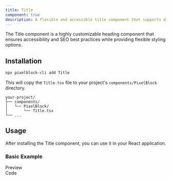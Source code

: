 ```yaml
---
title: Title
component: true
description: A flexible and accessible title component that supports different heading levels, styling options, and content structure.
---
```


The Title component is a highly customizable heading component that ensures accessibility and SEO best practices while providing flexible styling options.

## Installation

```bash
npx pixelblock-cli add Title
```

This will copy the `Title.tsx` file to your project's `components/PixelBlock` directory.

```
your-project/
├── components/
│   └── PixelBlock/
│       └── Title.tsx
└── ...
```

## Usage

After installing the Title component, you can use it in your React application.

### Basic Example

<Tabs defaultValue="preview">
  <TabsList className="">
    <TabsTrigger value="preview">
      <div className="flex items-center "><EyeIcon className="mr-2 h-4 w-4" />Preview</div>
    </TabsTrigger>
    <TabsTrigger value="code">
      <div className="flex items-center "><CodeIcon className="mr-2 h-4 w-4" />Code</div>
    </TabsTrigger>
  </TabsList>
  <TabsContent value="preview">
    <div className="bg-white dark:bg-zinc-900/10 rounded-lg border dark:border-white/10 shadow-sm h-full w-full py-4 px-2">
      <Title 
        title="Welcome to Our Website"
        content="Explore our amazing features and services."
      />
    </div>
  </TabsContent>
  <TabsContent value="code">
    ```jsx
    import Title from "./components/PixelBlock/Title";

    function App() {
      return (
        <Title 
          title="Welcome to Our Website"
          content="Explore our amazing features and services."
        />
      );
    }
    ```
  </TabsContent>
</Tabs>

### Font Weights

<Tabs defaultValue="preview">
  <TabsList className="">
    <TabsTrigger value="preview">
      <div className="flex items-center "><EyeIcon className="mr-2 h-4 w-4" />Preview</div>
    </TabsTrigger>
    <TabsTrigger value="code">
      <div className="flex items-center "><CodeIcon className="mr-2 h-4 w-4" />Code</div>
    </TabsTrigger>
  </TabsList>
  <TabsContent value="preview">
    <div className="bg-white dark:bg-zinc-900/10 rounded-lg border dark:border-white/10 shadow-sm h-full w-full py-4 px-2">
      <div className="flex flex-col gap-4">
        <Title title="Small Weight" fontWeight="sm" />
        <Title title="Medium Weight" fontWeight="md" />
        <Title title="Large Weight" fontWeight="lg" />
        <Title title="Extra Large Weight" fontWeight="xl" />
      </div>
    </div>
  </TabsContent>
  <TabsContent value="code">
    ```jsx
    <Title title="Small Weight" fontWeight="sm" />
    <Title title="Medium Weight" fontWeight="md" />
    <Title title="Large Weight" fontWeight="lg" />
    <Title title="Extra Large Weight" fontWeight="xl" />
    ```
  </TabsContent>
</Tabs>

### Custom Element Types

<Tabs defaultValue="preview">
  <TabsList className="">
    <TabsTrigger value="preview">
      <div className="flex items-center "><EyeIcon className="mr-2 h-4 w-4" />Preview</div>
    </TabsTrigger>
    <TabsTrigger value="code">
      <div className="flex items-center "><CodeIcon className="mr-2 h-4 w-4" />Code</div>
    </TabsTrigger>
  </TabsList>
  <TabsContent value="preview">
    <div className="bg-white dark:bg-zinc-900/10 rounded-lg border dark:border-white/10 shadow-sm h-full w-full py-4 px-2">
      <div className="flex flex-col gap-4">
        <Title title="H1 Heading" as="h1" />
        <Title title="H3 Heading" as="h3" />
        <Title title="Custom Div" as="div" ariaLevel={2} />
      </div>
    </div>
  </TabsContent>
  <TabsContent value="code">
    ```jsx
    <Title title="H1 Heading" as="h1" />
    <Title title="H3 Heading" as="h3" />
    <Title title="Custom Div" as="div" ariaLevel={2} />
    ```
  </TabsContent>
</Tabs>

### Custom Font Size and Content

<Tabs defaultValue="preview">
  <TabsList className="">
    <TabsTrigger value="preview">
      <div className="flex items-center "><EyeIcon className="mr-2 h-4 w-4" />Preview</div>
    </TabsTrigger>
    <TabsTrigger value="code">
      <div className="flex items-center "><CodeIcon className="mr-2 h-4 w-4" />Code</div>
    </TabsTrigger>
  </TabsList>
  <TabsContent value="preview">
    <div className="bg-white dark:bg-zinc-900/10 rounded-lg border dark:border-white/10 shadow-sm h-full w-full py-4 px-2">
      <Title 
        title="Custom Size Title"
        content="With supporting content below"
        fontSize="lg:text-[3.5rem] text-4xl"
      />
    </div>
  </TabsContent>
  <TabsContent value="code">
    ```jsx
    <Title 
      title="Custom Size Title"
      content="With supporting content below"
      fontSize="lg:text-[3.5rem] text-4xl"
    />
    ```
  </TabsContent>
</Tabs>

## Props

| Prop       | Type                           | Default                    | Description                                                |
|------------|--------------------------------|----------------------------|------------------------------------------------------------|
| title      | ReactNode                      | -                         | The main title content (supports strings and JSX)           |
| content    | string                         | -                         | Optional supporting content below the title                 |
| className  | string                         | ""                        | Additional CSS classes to apply to the wrapper              |
| as         | ElementType                    | "h2"                      | HTML element or component to render the title as            |
| fontSize   | string                         | "lg:text-[2.85rem] text-3xl" | Custom font size using Tailwind classes                    |
| fontWeight | "sm" \| "md" \| "lg" \| "xl"  | "lg"                      | Predefined font weight options                              |
| ariaLevel  | number                         | -                         | Sets aria-level for non-heading elements                    |

## Accessibility Features

- Automatically handles `role="heading"` and `aria-level` attributes
- Provides development warnings for SEO and accessibility best practices
- Supports ARIA live regions for dynamic content updates
- Maintains heading hierarchy with proper HTML elements

## Development Considerations

1. The component includes development warnings for:
   - Usage of `<h1>` tags to ensure proper page structure
   - Non-heading tags with aria-level attributes

2. Color handling:
   - Automatically detects text color based on className
   - Supports dark mode through Tailwind classes

3. Responsive design:
   - Uses different font sizes for mobile and desktop
   - Maintains proper line height across screen sizes